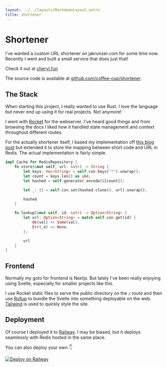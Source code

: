 ```yaml
---
layout: ../../layouts/MarkdownLayout.astro
title: shortener
---
```


# Shortener

I've wanted a custom URL shortener on jakrunzer.com for some time now. Recently
I went and built a small service that does just that!

Check it out at [cheryl.fun](https://cheryl.fun/)


The source code is available at
[github.com/coffee-cup/shortener](https://github.com/coffee-cup/shortener).

## The Stack

When starting this project, I really wanted to use Rust. I love the language but
never end up using it for real projects. Not anymore!

I went with [Rocket](https://rocket.rs/) for the webserver. I've heard good
things and from browsing the docs I liked how it handled state management and
context throughout different routes.

For the actually shortener itself, I based my implementation off [this blog
post](https://endler.dev/2017/rust-url-shortener/) but extended it to store the
mapping between short code and URL in Redis. The actual implementation is fairly
simple.

```rust
impl Cache for RedisRepository {
    fn store(&mut self, url: &str) -> String {
        let keys: Vec<String> = self.con.keys("*").unwrap();
        let count = keys.len() as u64;
        let hashed = self.generator.encode(&[count]);

        let _: () = self.con.set(hashed.clone(), url).unwrap();

        hashed
    }

    fn lookup(&mut self, id: &str) -> Option<String> {
        let url: Option<String> = match self.con.get(id) {
            Ok(val) => Some(val),
            Err(_e) => None,
        };

        url
    }
}
```
## Frontend

Normally my goto for frontend is Nextjs. But lately I've been really enjoying
using Svelte, especially for smaller projects like this.

I use Rocket static files to serve the public directory on the `/` route and
then use [Rollup](https://rollupjs.org/) to bundle the Svelte into something
deployable on the web. [Tailwind](https://tailwindcss.com/docs) is used to
quickly style the site.

## Deployment

Of course I deployed it to [Railway](https://railway.app). I may be biased, but
it deploys seamlessly with Redis hosted in the same place.

You can also deploy your own 👇

[![Deploy on
Railway](https://railway.app/button.svg)](https://railway.app/new/template?template=https%3A%2F%2Fgithub.com%2Fcoffee-cup%2Fshortener&envs=BASE_URL&BASE_URLDesc=URL+that+the+site+is+hosted+at)
